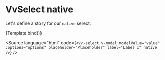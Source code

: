 
<Meta title="Components/Select/Props/native" />

# VvSelect native

Let's define a story for our `native` select.

<Canvas>
	<Story
		name="native"
		args={{
			...propsToObject(VvSelectProps),
			maxValues: -1,
			label: 'Lorem Ipsum',
			placeholder: 'Placeholder',
			options: [
				{
					label: 'Option 1',
					value: 1
				},
				{
					label: 'Option 2',
					value: 2
				},
				{
					label: 'Option 3',
					value: 3
				}
			],
			native: true,
			value: ''
		}}>
		{Template.bind()}
	</Story>
</Canvas>

<Source
	language="html"
	code={`<vv-select v-model:modelValue="value" :options="options" placeholder="Placeholder" label="Label 1" native />`}
/>
